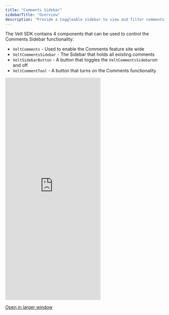```yaml
---
title: "Comments Sidebar"
sidebarTitle: "Overview"
description: "Provide a toggleable sidebar to view and filter comments."
---
```


The Velt SDK contains 4 components that can be used to control the Comments Sidebar functionality:
 - `VeltComments` - Used to enable the Comments feature site wide
 - `VeltCommentsSidebar` - The Sidebar that holds all existing comments
 - `VeltSidebarButton` - A button that toggles the `VeltCommentsSidebar`on and off
 - `VeltCommentTool` - A button that turns on the Comments functionality

<Frame>
    <iframe
      src="https://landing-page-demo-velt.vercel.app/?feature=comments&type=sidebar"
      allow="camera; microphone"
      scrolling="no"
      frameBorder="0"
      className="w-full"
      height="700px"
    ></iframe>
</Frame>

[Open in larger window](https://landing-page-demo-velt.vercel.app/?feature=comments&type=sidebar)

